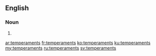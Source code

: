 ==English==

===Noun===
{{head|en|plural}}

# {{plural of|temperament|lang=en}}

[[ar:temperaments]]
[[fr:temperaments]]
[[ko:temperaments]]
[[ku:temperaments]]
[[my:temperaments]]
[[ru:temperaments]]
[[sv:temperaments]]
